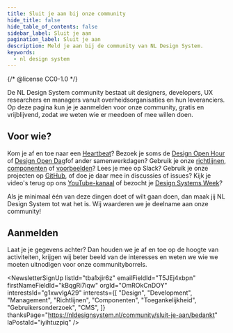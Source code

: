 ```yaml
---
title: Sluit je aan bij onze community
hide_title: false
hide_table_of_contents: false
sidebar_label: Sluit je aan
pagination_label: Sluit je aan
description: Meld je aan bij de community van NL Design System.
keywords:
  - nl design system
---
```


{/* @license CC0-1.0 */}


De NL Design System community bestaat uit designers, developers, UX researchers en managers vanuit overheidsorganisaties en hun leveranciers. Op deze pagina kun je je aanmelden voor onze community, gratis en vrijblijvend, zodat we weten wie er meedoen of mee willen doen.

## Voor wie?

Kom je af en toe naar een [Heartbeat](/events/heartbeat/overzicht)? Bezoek je soms de [Design Open Hour](/events/design-open-hour/overzicht) of [Design Open Dag](/events/design-open-dag)fof ander samenwerkdagen? Gebruik je onze [richtlijnen](/richtlijnen/introductie), [componenten](/componenten/) of [voorbeelden](/voorbeelden)? Lees je mee op Slack? Gebruik je onze projecten op [GitHub](https://github.com/nl-design-system/), of doe je daar mee in discussies of issues? Kijk je video's terug op ons [YouTube-kanaal](https://www.youtube.com/@nldesignsystem) of bezocht je [Design Systems Week](/events/design-systems-week-2023)?

Als je minimaal één van deze dingen doet of wilt gaan doen, dan maak jij NL Design System tot wat het is. Wij waarderen we je deelname aan onze community!

## Aanmelden

Laat je je gegevens achter? Dan houden we je af en toe op de hoogte van activiteiten, krijgen wij beter beeld van de interesses en weten we wie we moeten uitnodigen voor onze communityborrels.

<NewsletterSignUp
  listId="tba1xjir6z"
  emailFieldId="T5JEj4xbpn"
  firstNameFieldId="kBqgRi7iqw"
  orgId="OmROkCnDOY"
  interestsId="g1xwvlgA29"
  interests={[
    "Design",
    "Development",
    "Management",
    "Richtlijnen",
    "Componenten",
    "Toegankelijkheid",
    "Gebruikersonderzoek",
    "CMS",
  ]}
  thanksPage="https://nldesignsystem.nl/community/sluit-je-aan/bedankt"
  laPostaId="iyihtuzpiq"
/>
